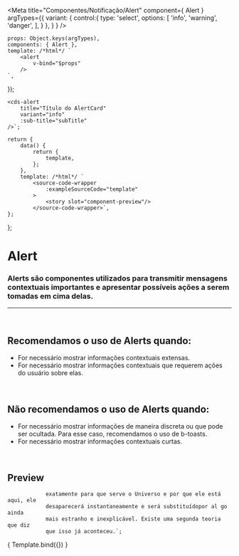 
<Meta
	title="Componentes/Notificação/Alert"
	component={ Alert }
	argTypes={{
		variant: {
			control:{
				type: 'select',
				options: [
					'info',
					'warning',
					'danger',
				],
			}
		},
	}
}
/>

	props: Object.keys(argTypes),
	components: { Alert },
	template: /*html*/ `
		<alert
			v-bind="$props" 
		/>
	`,
});

	<cds-alert
		title="Título do AlertCard"
		variant="info"
		:sub-title="subTitle"
	/>`;

	return {
		data() {
			return {
				template,
			};
		},
		template: /*html*/ `
			<source-code-wrapper
				:exampleSourceCode="template"
			>
				<story slot="component-preview"/>
			</source-code-wrapper>`,
	};
};

# Alert

### Alerts são componentes utilizados para transmitir mensagens contextuais importantes e apresentar possíveis ações a serem tomadas em cima delas.
---
<br />

## Recomendamos o uso de Alerts quando:
- For necessário mostrar informações contextuais extensas.
- For necessário mostrar informações contextuais que requerem ações do usuário sobre elas.

<br />

## Não recomendamos o uso de Alerts quando:
- For necessário mostrar informações de maneira discreta ou que pode ser ocultada. Para esse caso, recomendamos o uso de b-toasts.
- For necessário mostrar informações contextuais curtas.

<br />

## Preview


				exatamente para que serve o Universo e por que ele está aqui, ele 
				desaparecerá instantaneamente e será substituídopor al go ainda 
				mais estranho e inexplicável. Existe uma segunda teoria que diz 
				que isso já aconteceu.`;

<Canvas>
	<Story
		name="Alert"
		decorators={[docsDecorator]}
		args={{
			title,
			subTitle,
			variant: 'info',
			value: false,
		}}
	>
		{ Template.bind({}) }
	</Story>
</Canvas>

<ArgsTable story="Alert" />